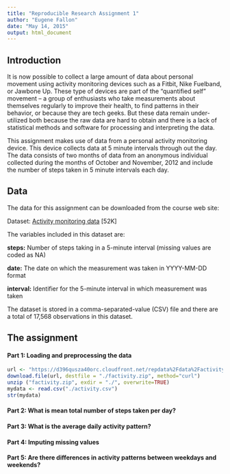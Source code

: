 ```yaml
---
title: "Reproducible Research Assignment 1"
author: "Eugene Fallon"
date: "May 14, 2015"
output: html_document
---
```


## Introduction
It is now possible to collect a large amount of data about personal movement using activity monitoring devices such as a Fitbit, Nike Fuelband, or Jawbone Up. These type of devices are part of the “quantified self” movement – a group of enthusiasts who take measurements about themselves regularly to improve their health, to find patterns in their behavior, or because they are tech geeks. But these data remain under-utilized both because the raw data are hard to obtain and there is a lack of statistical methods and software for processing and interpreting the data.

This assignment makes use of data from a personal activity monitoring device. This device collects data at 5 minute intervals through out the day. The data consists of two months of data from an anonymous individual collected during the months of October and November, 2012 and include the number of steps taken in 5 minute intervals each day.

## Data
The data for this assignment can be downloaded from the course web site:

Dataset: [Activity monitoring data](https://d396qusza40orc.cloudfront.net/repdata%2Fdata%2Factivity.zip) [52K]

The variables included in this dataset are:

**steps:** Number of steps taking in a 5-minute interval (missing values are coded as NA)

**date:** The date on which the measurement was taken in YYYY-MM-DD format

**interval:** Identifier for the 5-minute interval in which measurement was taken

The dataset is stored in a comma-separated-value (CSV) file and there are a total of 17,568 observations in this dataset.

## The assignment

#### Part 1: Loading and preprocessing the data
```r
url <- "https://d396qusza40orc.cloudfront.net/repdata%2Fdata%2Factivity.zip"
download.file(url, destfile = "./factivity.zip", method="curl")
unzip ("factivity.zip", exdir = "./", overwrite=TRUE)
mydata <- read.csv("./activity.csv")
str(mydata)
```







#### Part 2: What is mean total number of steps taken per day?



#### Part 3: What is the average daily activity pattern?


#### Part 4: Imputing missing values


#### Part 5: Are there differences in activity patterns between weekdays and weekends?

